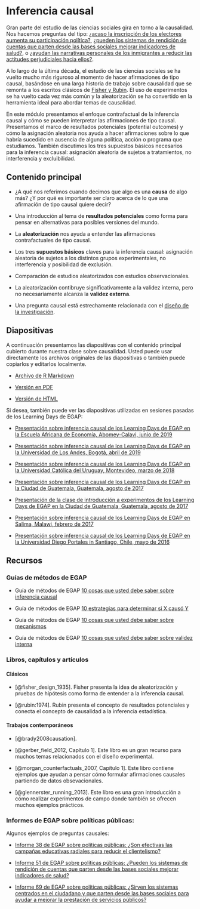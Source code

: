 # Inferencia causal {.tabset}


Gran parte del estudio de las ciencias sociales gira en torno a la causalidad. Nos hacemos preguntas del tipo: [¿acaso la inscripción de los electores aumenta su participación política?](https://egap.org/resource/electoral-administration-in-kenya/),  [¿pueden los sistemas de rendición de cuentas que parten desde las bases sociales mejorar indicadores de salud?](https: // egap.org/resource/does-bottom-up-accountability-work-evidence-from-uganda/), o [¿ayudan las narrativas personales de los inmigrantes  a reducir las actitudes perjudiciales hacia ellos?](https://egap.org/resource/brief -70-cómo-las-narrativas-personales-reducen-las-actitudes-negativas-hacia-los-inmigrantes-en-Kenia /).

A lo largo de la última década, el estudio de las ciencias sociales se ha vuelto mucho más riguroso al momento de hacer afirmaciones de tipo causal, basándose en una larga historia de trabajo sobre causalidad que se remonta a los escritos clásicos de [Fisher y Rubin](# causalinference-classics). El uso de experimentos se ha vuelto cada vez más común y la aleatorización se ha convertido en la herramienta ideal para abordar temas de causalidad.


En este módulo presentamos el enfoque contrafactual de la inferencia causal y cómo se pueden interpretar las afirmaciones de tipo causal. Presentamos el marco de resultados potenciales (potential outcomes)  y cómo la asignación aleatoria nos ayuda a hacer afirmaciones sobre lo que habría sucedido en ausencia de alguna política, acción o programa que estudiamos. También discutimos los tres supuestos básicos necesarios para la inferencia causal: asignación aleatoria de sujetos a tratamientos, no interferencia y excluibilidad.




## Contenido principal

 - ¿A qué nos referimos cuando decimos que algo es una **causa** de algo más? ¿Y por qué es importante ser claro acerca de lo que una afirmación de tipo causal quiere decir?

- Una introducción al tema de **resultados potenciales** como forma para pensar en alternativas para posibles versiones del mundo.

 - La **aleatorización** nos ayuda a entender las afirmaciones contrafactuales de tipo causal.
 
 
- Los tres **supuestos básicos** claves para la inferencia causal: asignación aleatoria de sujetos a los distintos grupos experimentales, no interferencia y posibilidad de exclusión.

 - Comparación de estudios aleatorizados con estudios observacionales.

 - La aleatorización contibruye significativamente a la validez interna, pero no necesariamente alcanza la **validez externa**.

 - Una pregunta causal está estrechamente relacionada con el [diseño de la investigación](the-research-design-process.html).
 
 



 
## Diapositivas

A continuación presentamos las diapositivas con el contenido principal cubierto durante nuestra clase sobre causalidad. Usted puede usar directamente los archivos originales de las diapositivas o también puede copiarlos y editarlos localmente.

- [Archivo de R Markdown](https://egap.github.io/learningdays-resources/Slides_esp/causalinference-slides.Rmd)

- [Versión en PDF](https://egap.github.io/learningdays-resources/Slides_esp/causalinference-slides.pdf)

- [Versión de HTML](https://egap.github.io/learningdays-resources/Slides_esp/causalinference-slides.html)

Si desea, también puede ver las diapositivas utilizadas en sesiones pasadas de los Learning Days de EGAP:

 - [Presentación sobre inferencia causal de los Learning Days de EGAP en la Escuela Africana de Economía, Abomey-Calavi, junio de 2019](https://egap.github.io/learningdays-resources/Slides/Examples/causality-benin.pdf)

 - [Presentación sobre inferencia causal de los Learning Days de EGAP en la Universidad de Los Andes, Bogotá, abril de 2019](https://egap.github.io/learningdays-resources/Slides/Examples/causality-bogota.pdf)

 - [Presentación sobre inferencia causal de los Learning Days de EGAP en la Universidad Católica del Uruguay, Montevideo, marzo de 2018](https://egap.github.io/learningdays-resources/Slides/Examples/causality-montevideo.pdf)

 - [Presentación sobre inferencia causal de los Learning Days de EGAP en  la Ciudad de Guatemala, Guatemala, agosto de 2017](https://egap.github.io/learningdays-resources/Slides/Examples/causality-guatemala.pdf)

 - [Presentación de la clase de introducción a experimentos de los Learning Days de EGAP en la Ciudad de Guatemala, Guatemala, agosto de 2017](https://egap.github.io/learningdays-resources/Slides/Examples/intro_experiments-guatemala.pdf)

 - [Presentación sobre inferencia causal de los Learning Days de EGAP en Salima, Malawi, febrero de 2017](https://egap.github.io/learningdays-resources/Slides/Examples/causality-malawi.pdf)

 - [Presentación sobre inferencia causal de los Learning Days de EGAP  en la Universidad Diego Portales in Santiago, Chile, mayo de 2016](https://egap.github.io/learningdays-resources/Slides/Examples/causality-santiago.pdf)

## Recursos

### Guías de métodos de EGAP 

- Guía de métodos de EGAP [10 cosas que usted debe saber sobre inferencia causal](https://egap.org/es/resource/10-cosas-que-debe-saber-sobre-la-inferencia-causal/)

- Guía de métodos de EGAP [10 estrategias para determinar si X causó Y](https://egap.org/es/resource/10-estrategias-para-entender-si-x-causa-y/)

- Guía de métodos de EGAP [10 cosas que usted debe saber sobre mecanismos](https://egap.org/es/resource/10-cosas-debe-saber-sobre-los-mecanismos/)

- Guía de métodos de EGAP [10 cosas que usted debe saber sobre validez interna](https://egap.org/es/resource/10-cosas-que-debe-saber-sobre-la-validez-externa/)

### Libros, capítulos y artículos {#causalinference-cites}


#### Clásicos {#causalinference-classics}

- [@fisher_design_1935]. Fisher presenta la idea de aleatorización y pruebas de hipótesis como forma de entender a la inferencia causal.

- [@rubin:1974]. Rubin presenta el concepto de resultados potenciales y conecta el concepto de causalidad a la inferencia estadística.

#### Trabajos contemporáneos 

- [@brady2008causation].

- [@gerber_field_2012, Capítulo 1]. Este libro es un gran recurso para muchos temas relacionados con el diseño experimental.

- [@morgan_counterfactuals_2007, Capítulo 1].  Este libro contiene ejemplos que ayudan a pensar cómo formular afirmaciones causales partiendo de datos obsevacionales.

- [@glennerster_running_2013]. Este libro es una gran introducción a cómo realizar experimentos de campo donde también se ofrecen muchos ejemplos prácticos.

### Informes de EGAP sobre políticas públicas:

Algunos ejemplos de preguntas causales:

- [ Informe 38 de EGAP sobre políticas públicas: ¿Son efectivas las campañas educativas radiales para reducir el clientelismo?](https://egap.org/resource/brief-38-diminishing-the-effectiveness-of-vote-buying-through-voter-education/)

- [Informe 51 de EGAP sobre políticas públicas:  ¿Pueden los sistemas de rendición de cuentas que parten desde las bases sociales mejorar indicadores de salud?](https://egap.org/resource/does-information-technology-improve-public-service-delivery-lessons-from-uganda/)


- [Informe 69 de EGAP sobre políticas públicas: ¿Sirven los sistemas centrados en el ciudadano y que parten desde las bases sociales para ayudar a mejorar la prestación de servicios públicos?](https://egap.org/resource/brief-69-bottom-up-accountability-and-public-service-provision-in-brazil/)


